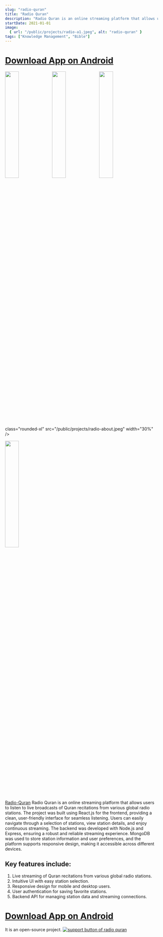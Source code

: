```yaml
---
slug: "radio-quran"
title: "Radio Quran"
description: "Radio Quran is an online streaming platform that allows users to listen to live broadcasts of Quran recitations from various global radio stations."
startDate: 2021-01-01
image:
  { url: "/public/projects/radio-a1.jpeg", alt: "radio-quran" }
tags: ["Knowledge Management", "Bible"]
---
```


# [Download App on Android](https://expo.dev/artifacts/eas/4nxrqY2iMDbdq9xS5HfAQ1.apk)

<div class="flex flex-wrap">
<img 
class="rounded-xl"
  src="/public/projects/radio-a1.jpeg"
  width="30%"
/>
<img 
class="rounded-xl"
src="/public/projects/radio-a2.jpeg"
width="30%"
/>

<img class="rounded-xl" src="/public/projects/radio-a3.jpeg" width="30%" />

</div>
<div class="flex  justify-center flex-wrap">
<img

class="rounded-xl"
src="/public/projects/radio-about.jpeg"
width="30%"
/>

<img class="rounded-xl" src="/public/projects/radio-q.jpeg" width="30%" />

</div>

[Radio-Quran](https://github.com/MahmoudAbdullahAnani/Radio-Quran) Radio Quran is an online streaming platform that allows users to listen to live broadcasts of Quran recitations from various global radio stations. The project was built using React.js for the frontend, providing a clean, user-friendly interface for seamless listening. Users can easily navigate through a selection of stations, view station details, and enjoy continuous streaming. The backend was developed with Node.js and Express, ensuring a robust and reliable streaming experience. MongoDB was used to store station information and user preferences, and the platform supports responsive design, making it accessible across different devices.

## Key features include:

1. Live streaming of Quran recitations from various global radio stations.
2. Intuitive UI with easy station selection.
3. Responsive design for mobile and desktop users.
4. User authentication for saving favorite stations.
5. Backend API for managing station data and streaming connections.

# [Download App on Android](https://expo.dev/artifacts/eas/4nxrqY2iMDbdq9xS5HfAQ1.apk)

It is an open-source project. [![support button of radio quran](https://img.shields.io/static/v1?label=Sponsor&message=%E2%9D%A4&logo=GitHub&color=%23fe8e86)](https://github.com/MahmoudAbdullahAnani/Radio-Quran)
